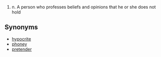 # n. A person who professes beliefs and opinions that he or she does not hold

== Synonyms ==
* [[hypocrite]]
* [[phoney]]
* [[pretender]]